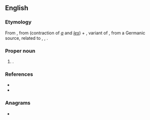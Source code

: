 ==English==

===Etymology===
From {{etyl|fro|en}} {{m|fro|als gernons||having [[mustache]]s}}, from {{m|fro|als}} (contraction of ''[[a#Old French|a]]'' and ''[[les#Old French|les]]'') + {{m|fro|gernon}}, variant of {{m|fro|grenon||mustache}}, from a Germanic source, related to {{etyl|goh|en}} {{m|goh|grana}}, {{m|ang|granu||mustache}}, {{etyl|non|en}} {{m|non|grǫn||mustache, (upper) lip}}.

===Proper noun===
{{en-proper noun}}

# {{given name|male|from=Germanic languages}}.

===References===
* {{R:Online Etymology Dictionary}}
* {{R:Íslensk orðsifjabók 1989}}

===Anagrams===
* {{anagrams|en|Lonergan|nonglare|nonlarge}}